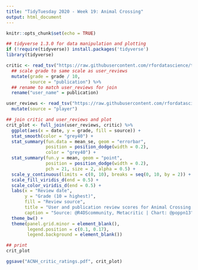 ```yaml
---
title: "TidyTuesday 2020 - Week 19: Animal Crossing"
output: html_document
---
```


```r
knitr::opts_chunk$set(echo = TRUE)
```

```r

## tidyverse 1.3.0 for data manipulation and plotting
if (!require(tidyverse)) install.packages('tidyverse')
library(tidyverse)

```

```r

critic <- read_tsv("https://raw.githubusercontent.com/rfordatascience/tidytuesday/master/data/2020/2020-05-05/critic.tsv") %>%
  ## scale grade to same scale as user_reviews
  mutate(grade = grade / 10,
         source = "publication") %>%
  ## rename to match user_reviews for join
  rename("user_name" = publication)

user_reviews <- read_tsv("https://raw.githubusercontent.com/rfordatascience/tidytuesday/master/data/2020/2020-05-05/user_reviews.tsv") %>%
  mutate(source = "player")

```

```r

## join critic and user_reviews and plot
crit_plot <- full_join(user_reviews, critic) %>%
  ggplot(aes(x = date, y = grade, fill = source)) +
  stat_smooth(color = "grey40") +
  stat_summary(fun.data = mean_se, geom = "errorbar",
               position = position_dodge(width = 0.2),
               color = "grey40") +
  stat_summary(fun.y = mean, geom = "point",
               position = position_dodge(width = 0.2),
               pch = 21, size = 2, alpha = 0.5) +
  scale_y_continuous(limits = c(0, 10), breaks = seq(0, 10, by = 2)) +
  scale_fill_viridis_d(end = 0.5) +
  scale_color_viridis_d(end = 0.5) +
  labs(x = "Review date",
       y = "Grade (10 = highest)",
       fill = "Review source",
       title = "User and publication review scores for Animal Crossing: New Horizons",
       caption = "Source: @R4DScommunity, Metacritic | Chart: @poppn13") +
  theme_bw() +
  theme(panel.grid.minor = element_blank(),
        legend.position = c(0.1, 0.17),
        legend.background = element_blank())

## print 
crit_plot

ggsave("ACNH_critic_ratings.pdf", crit_plot)

```